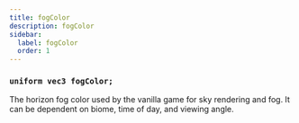 ```yaml
---
title: fogColor
description: fogColor
sidebar:
  label: fogColor
  order: 1
---
```


### `uniform vec3 fogColor;`

The horizon fog color used by the vanilla game for sky rendering and fog. It can be dependent on biome, time of day, and viewing angle.